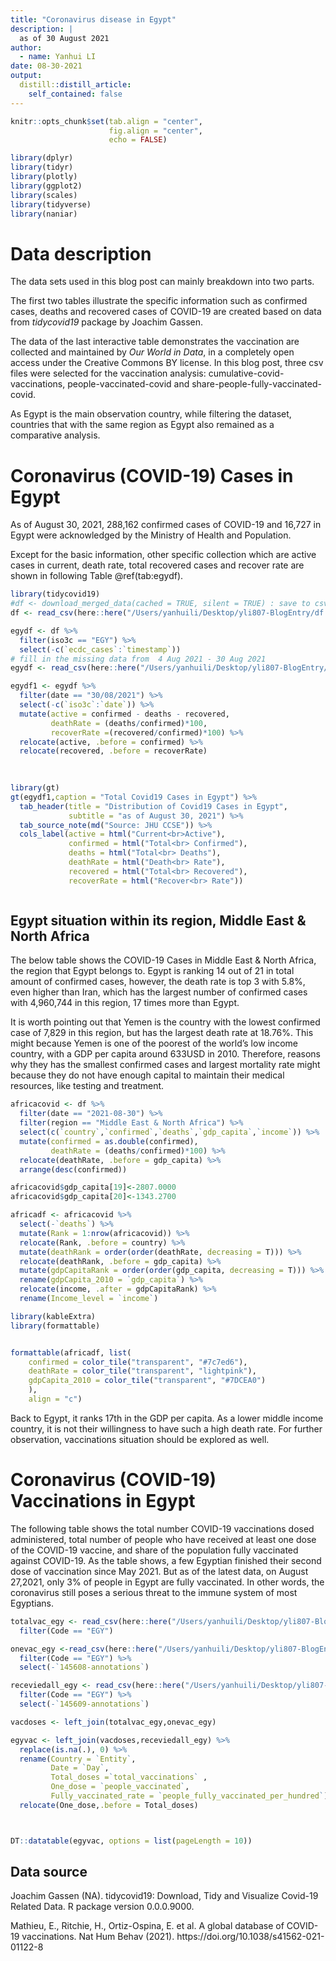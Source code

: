 ```yaml
---
title: "Coronavirus disease in Egypt"
description: |
  as of 30 August 2021 
author:
  - name: Yanhui LI
date: 08-30-2021
output:
  distill::distill_article:
    self_contained: false
---
```



```r
knitr::opts_chunk$set(tab.align = "center",
                      fig.align = "center",
                      echo = FALSE)

library(dplyr)
library(tidyr)
library(plotly)
library(ggplot2)
library(scales)
library(tidyverse)
library(naniar)
```


# Data description

The data sets used in this blog post can mainly breakdown into two parts. 

The first two tables illustrate the specific information such as confirmed cases, deaths and recovered cases of COVID-19 are created based on data from *tidycovid19* package by Joachim Gassen.

The data of the last interactive table demonstrates the vaccination are collected and maintained by *Our World in Data*, in a completely open access under the Creative Commons BY license. In this blog post, three csv files were selected for the vaccination analysis: cumulative-covid-vaccinations, people-vaccinated-covid and share-people-fully-vaccinated-covid.


As Egypt is the main observation country, while filtering the dataset, countries that with the same region as Egypt also remained as a comparative analysis.



# Coronavirus (COVID-19) Cases in Egypt

As of August 30, 2021, 288,162 confirmed cases of COVID-19 and 16,727 in Egypt were acknowledged by the Ministry of Health and Population. 

Except for the basic information, other specific collection which are active cases in current, death rate, total recovered cases and recover rate are shown in following Table \@ref(tab:egydf).



```r
library(tidycovid19)
#df <- download_merged_data(cached = TRUE, silent = TRUE) : save to csv to easy knit
df <- read_csv(here::here("/Users/yanhuili/Desktop/yli807-BlogEntry/df.csv"))
```

```r
egydf <- df %>% 
  filter(iso3c == "EGY") %>% 
  select(-c(`ecdc_cases`:`timestamp`))
# fill in the missing data from  4 Aug 2021 - 30 Aug 2021
egydf <- read_csv(here::here("/Users/yanhuili/Desktop/yli807-BlogEntry/egydf.csv"))

egydf1 <- egydf %>% 
  filter(date == "30/08/2021") %>% 
  select(-c(`iso3c`:`date`)) %>% 
  mutate(active = confirmed - deaths - recovered,
         deathRate = (deaths/confirmed)*100,
         recoverRate =(recovered/confirmed)*100) %>% 
  relocate(active, .before = confirmed) %>% 
  relocate(recovered, .before = recoverRate) 
  
  

library(gt)
gt(egydf1,caption = "Total Covid19 Cases in Egypt") %>% 
  tab_header(title = "Distribution of Covid19 Cases in Egypt",
             subtitle = "as of August 30, 2021") %>% 
  tab_source_note(md("Source: JHU CCSE")) %>% 
  cols_label(active = html("Current<br>Active"),
             confirmed = html("Total<br> Confirmed"),
             deaths = html("Total<br> Deaths"),
             deathRate = html("Death<br> Rate"),
             recovered = html("Total<br> Recovered"),
             recoverRate = html("Recover<br> Rate"))



```



## Egypt situation within its region, Middle East & North Africa

The below table shows the COVID-19 Cases in Middle East & North Africa, the region that Egypt belongs to. Egypt is ranking 14 out of 21 in total amount of confirmed cases, however, the death rate is top 3 with 5.8%, even higher than Iran, which has the largest number of confirmed cases with 4,960,744 in this region, 17 times more than Egypt.

It is worth pointing out that Yemen is the country with the lowest confirmed case of 7,829 in this region, but has the largest death rate at 18.76%. This might because Yemen is one of the poorest of the world's low income country, with a GDP per capita around 633USD in 2010. Therefore, reasons why they has the smallest confirmed cases and largest mortality rate might because they do not have enough capital to maintain their medical resources, like testing and treatment.


```r
africacovid <- df %>% 
  filter(date == "2021-08-30") %>% 
  filter(region == "Middle East & North Africa") %>% 
  select(c(`country`,`confirmed`,`deaths`,`gdp_capita`,`income`)) %>% 
  mutate(confirmed = as.double(confirmed),
         deathRate = (deaths/confirmed)*100) %>% 
  relocate(deathRate, .before = gdp_capita) %>%
  arrange(desc(confirmed)) 

africacovid$gdp_capita[19]<-2807.0000
africacovid$gdp_capita[20]<-1343.2700

africadf <- africacovid %>% 
  select(-`deaths`) %>% 
  mutate(Rank = 1:nrow(africacovid)) %>% 
  relocate(Rank, .before = country) %>% 
  mutate(deathRank = order(order(deathRate, decreasing = T))) %>% 
  relocate(deathRank, .before = gdp_capita) %>%
  mutate(gdpCapitaRank = order(order(gdp_capita, decreasing = T))) %>% 
  rename(gdpCapita_2010 = `gdp_capita`) %>% 
  relocate(income, .after = gdpCapitaRank) %>% 
  rename(Income_level = `income`)

library(kableExtra)
library(formattable)


formattable(africadf, list(
    confirmed = color_tile("transparent", "#7c7ed6"),
    deathRate = color_tile("transparent", "lightpink"),
    gdpCapita_2010 = color_tile("transparent", "#7DCEA0")
    ),
    align = "c")

```


Back to Egypt, it ranks 17th in the GDP per capita. As a lower middle income country, it is not their willingness to have such a high death rate. For further observation, vaccinations situation should be explored as well.




# Coronavirus (COVID-19) Vaccinations in Egypt

The following table shows the total number COVID-19 vaccinations dosed administered, total number of people who have received at least one dose of the COVID-19 vaccine, and share of the population fully vaccinated against COVID-19. As the table shows, a few Egyptian finished their second dose of vaccination since May 2021. But as of the latest data, on August 27,2021, only 3% of people in Egypt are fully vaccinated. In other words, the coronavirus still poses a serious threat to the immune system of most Egyptians.

```r
totalvac_egy <- read_csv(here::here("/Users/yanhuili/Desktop/yli807-BlogEntry/cumulative-covid-vaccinations.csv")) %>% 
  filter(Code == "EGY")

onevac_egy <-read_csv(here::here("/Users/yanhuili/Desktop/yli807-BlogEntry/people-vaccinated-covid.csv")) %>% 
  filter(Code == "EGY") %>% 
  select(-`145608-annotations`)

receviedall_egy <- read_csv(here::here("/Users/yanhuili/Desktop/yli807-BlogEntry/share-people-fully-vaccinated-covid.csv")) %>% 
  filter(Code == "EGY") %>% 
  select(-`145609-annotations`)

vacdoses <- left_join(totalvac_egy,onevac_egy) 

egyvac <- left_join(vacdoses,receviedall_egy) %>% 
  replace(is.na(.), 0) %>% 
  rename(Country = `Entity`,
         Date = `Day`,
         Total_doses =`total_vaccinations` ,
         One_dose = `people_vaccinated`,
         Fully_vaccinated_rate = `people_fully_vaccinated_per_hundred`) %>%
  relocate(One_dose,.before = Total_doses)



DT::datatable(egyvac, options = list(pageLength = 10))
```


## Data source

Joachim Gassen (NA). tidycovid19: Download, Tidy and Visualize Covid-19
Related Data. R package version 0.0.0.9000.


Mathieu, E., Ritchie, H., Ortiz-Ospina, E. et al. A global database of COVID-19 vaccinations. Nat Hum Behav (2021). https://doi.org/10.1038/s41562-021-01122-8



